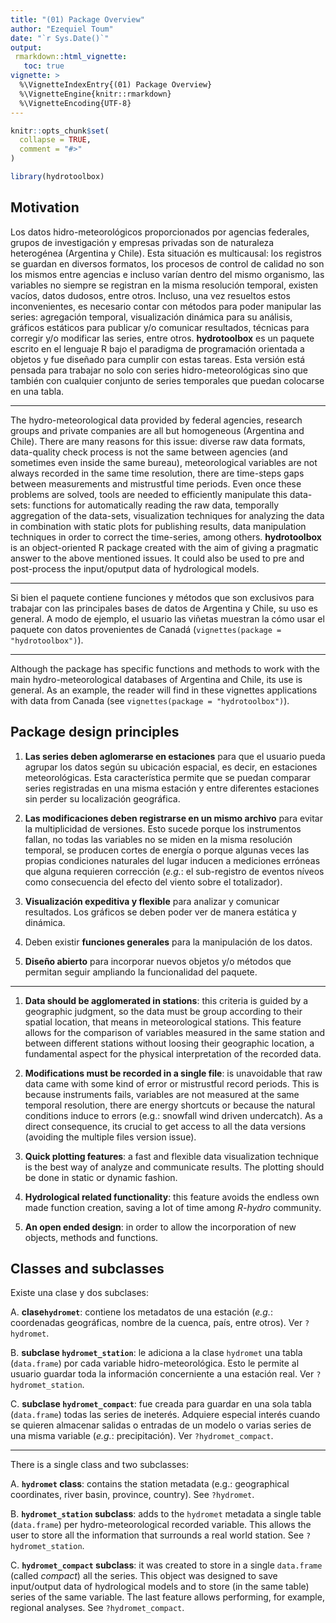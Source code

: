 ```yaml
---
title: "(01) Package Overview"
author: "Ezequiel Toum"
date: "`r Sys.Date()`"
output: 
 rmarkdown::html_vignette:
   toc: true
vignette: >
  %\VignetteIndexEntry{(01) Package Overview}
  %\VignetteEngine{knitr::rmarkdown}
  %\VignetteEncoding{UTF-8}
---
```


```r
knitr::opts_chunk$set(
  collapse = TRUE,
  comment = "#>"
)
```

```r
library(hydrotoolbox)
```

## Motivation

Los datos hidro-meteorológicos proporcionados por agencias federales, grupos
de investigación y empresas privadas son de naturaleza heterogénea (Argentina y
Chile). Esta situación es multicausal: los registros se guardan en diversos formatos,
los procesos de control de calidad no son los mismos entre agencias e incluso
varían dentro del mismo organismo, las variables no siempre se registran en la
misma resolución temporal, existen vacíos, datos dudosos, entre otros. Incluso, una
vez resueltos estos inconvenientes, es necesario contar con métodos para poder
manipular las series: agregación temporal, visualización dinámica para su análisis,
gráficos estáticos para publicar y/o comunicar resultados, técnicas para corregir y/o
modificar las series, entre otros. **hydrotoolbox** es un paquete escrito en el lenguaje
R bajo el paradigma de programación orientada a objetos y fue diseñado para
cumplir con estas tareas. Esta versión está pensada para trabajar no solo con series
hidro-meteorológicas sino que también con cualquier conjunto de series temporales
que puedan colocarse en una tabla. 

***

The hydro-meteorological data provided by federal agencies, research groups and private companies
are all but homogeneous (Argentina and Chile). There are many reasons for this issue: diverse raw
data formats, data-quality check process is not the same between agencies (and sometimes even 
inside the same bureau), meteorological variables are not always recorded in the same time
resolution, there are time-steps  gaps between measurements and mistrustful time periods. Even once
these problems are solved, tools are needed to efficiently manipulate this data-sets: functions for
automatically reading the raw data, temporally aggregation of the data-sets, visualization 
techniques for analyzing the data in combination with static plots for publishing results, data
manipulation techniques in order to correct the time-series, among others. **hydrotoolbox** is an
object-oriented R package created with the aim of giving a pragmatic answer to the above mentioned
issues. It could also be used to pre and post-process the input/oputput data of hydrological
models. 

***

Si bien el paquete contiene funciones y métodos que son exclusivos para trabajar con las 
principales bases de datos de Argentina y Chile, su uso es general. A modo de ejemplo, 
el usuario las viñetas muestran la cómo usar el paquete con datos provenientes de 
Canadá (`vignettes(package = "hydrotoolbox")`).

***

Although the package has specific functions and methods to work with the main hydro-meteorological
databases of Argentina and Chile, its use is general. As an example, the reader will find in these
vignettes applications with data from Canada (see `vignettes(package = "hydrotoolbox")`). 

## Package design principles

  1. **Las series deben aglomerarse en estaciones** para que el usuario pueda
  agrupar los datos según su ubicación espacial, es decir, en estaciones meteorológicas.
  Esta característica permite que se puedan comparar series registradas
  en una misma estación y entre diferentes estaciones sin perder su localización
  geográfica.
  
  2. **Las modificaciones deben registrarse en un mismo archivo** para evitar
  la multiplicidad de versiones. Esto sucede porque los instrumentos fallan, no
  todas las variables no se miden en la misma resolución temporal, se producen
  cortes de energía o porque algunas veces las propias condiciones naturales del
  lugar inducen a mediciones erróneas que alguna requieren corrección (*e.g.*: el
  sub-registro de eventos níveos como consecuencia del efecto del viento sobre
  el totalizador).
  
  3. **Visualización expeditiva y flexible** para analizar y comunicar resultados.
  Los gráficos se deben poder ver de manera estática y dinámica.
  
  4. Deben existir **funciones generales** para la manipulación de los datos.
  
  5. **Diseño abierto** para incorporar nuevos objetos y/o métodos que permitan
  seguir ampliando la funcionalidad del paquete.
  
***

  1. **Data should be agglomerated in stations**:  this criteria is guided by a geographic judgment,
  so the data must be group according to their spatial location, that means in meteorological
  stations. This feature allows for the comparison of variables measured in the same station and
  between different stations without loosing their geographic location, a fundamental aspect for the
  physical interpretation of the recorded data.
  
  2. **Modifications must be recorded in a single file**: is unavoidable that raw data came with some
  kind of error or mistrustful record periods. This is because instruments fails, variables are not
  measured at the same temporal resolution, there are energy shortcuts or because the 
  natural conditions induce to errors (e.g.: snowfall wind driven undercatch). As a
  direct consequence, its crucial to get access to all the data versions (avoiding the
  multiple files version issue).
  
  3. **Quick plotting features**: a fast and flexible data visualization technique is the best
  way of analyze and communicate results. The plotting should be done in static or dynamic fashion.  
  
  4. **Hydrological related functionality**: this feature avoids the endless own made function
  creation, saving a lot of time among *R-hydro* community.
  
  5. **An open ended design**: in order to allow the incorporation of new objects, methods and
  functions.

## Classes and subclasses

Existe una clase y dos subclases:

 A. **clase`hydromet`**: contiene los metadatos de una estación (*e.g.*: coordenadas geográficas, 
 nombre de la cuenca, país, entre otros). Ver `?hydromet`.

 B. **subclase `hydromet_station`**: le adiciona a la clase `hydromet` una tabla (`data.frame`)
 por cada variable hidro-meteorológica. Esto le permite al usuario guardar toda la información
 concerniente a una estación real. Ver `?hydromet_station`.
 
 C. **subclase `hydromet_compact`**: fue creada para guardar en una sola tabla (`data.frame`)
 todas las series de ineterés. Adquiere especial interés cuando se quieren almacenar salidas o
 entradas de un modelo o varias series de una misma variable (*e.g.*: precipitación).
 Ver `?hydromet_compact`.
 
***

There is a single class and two subclasses: 

  A. **`hydromet` class**: contains the station metadata (e.g.: geographical coordinates, river
  basin, province, country). See `?hydromet`.
  
  B. **`hydromet_station` subclass**: adds to the `hydromet` metadata a single table (`data.frame`)
  per hydro-meteorological recorded variable. This allows the user to store all the information that
  surrounds a real world station. See `?hydromet_station`.
  
  C. **`hydromet_compact` subclass**: it was created to store in a single `data.frame` (called 
  *compact*) all the series. This object was designed to save input/output data of hydrological 
  models and to store (in the same table) series of the same variable. The last feature allows
  performing, for example, regional analyses. See `?hydromet_compact`.
